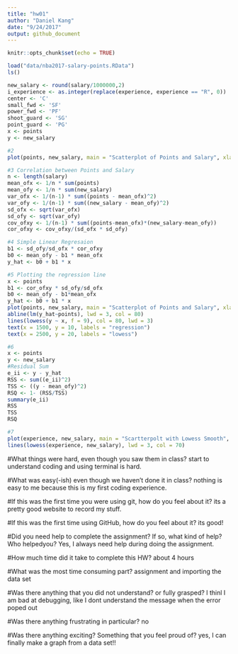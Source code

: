 ```yaml
---
title: "hw01"
author: "Daniel Kang"
date: "9/24/2017"
output: github_document
---
```


```r
knitr::opts_chunk$set(echo = TRUE)
```

```r
load("data/nba2017-salary-points.RData")
ls()
```

```r
new_salary <- round(salary/1000000,2)
i_experience <- as.integer(replace(experience, experience == "R", 0))
center <- 'C'
small_fwd <- 'SF'
power_fwd <- 'PF'
shoot_guard <- 'SG'
point_guard <- 'PG'
x <- points
y <- new_salary
```

```r
#2
plot(points, new_salary, main = "Scatterplot of Points and Salary", xlab = 'points', ylab = 'new_salary', pch = 15, col = 80, cex = 1)
```


```r
#3 Correlation between Points and Salary
n <- length(salary)
mean_ofx <- 1/n * sum(points)
mean_ofy <- 1/n * sum(new_salary)
var_ofx <- 1/(n-1) * sum((points - mean_ofx)^2)
var_ofy <- 1/(n-1) * sum((new_salary - mean_ofy)^2)
sd_ofx <- sqrt(var_ofx)
sd_ofy <- sqrt(var_ofy)
cov_ofxy <- 1/(n-1) * sum((points-mean_ofx)*(new_salary-mean_ofy))
cor_ofxy <- cov_ofxy/(sd_ofx * sd_ofy)
```

```r
#4 Simple Linear Regresaion
b1 <- sd_ofy/sd_ofx * cor_ofxy
b0 <- mean_ofy - b1 * mean_ofx
y_hat <- b0 + b1 * x
```

```r
#5 Plotting the regression line
x <- points
b1 <- cor_ofxy * sd_ofy/sd_ofx
b0 <- mean_ofy - b1*mean_ofx
y_hat <- b0 + b1 * x
plot(points, new_salary, main = "Scatterplot of Points and Salary", xlab = 'points', ylab = 'new_salary', pch = 15, col =80 , cex = 1)
abline(lm(y_hat~points), lwd = 3, col = 80)
lines(lowess(y ~ x, f = 9), col = 80, lwd = 3)
text(x = 1500, y = 10, labels = "regression")
text(x = 2500, y = 20, labels = "lowess")
```

```r
#6
x <- points
y <- new_salary
#Residual Sum 
e_ii <- y - y_hat
RSS <- sum((e_ii)^2)
TSS <- ((y - mean_ofy)^2)
RSQ <- 1- (RSS/TSS)
summary(e_ii)
RSS
TSS
RSQ
```

```r
#7
plot(experience, new_salary, main = "Scartterpolt with Lowess Smooth", xlab = "Years of Experience", lines(lowess(points,new_salary ), col = 10))
lines(lowess(experience, new_salary), lwd = 3, col = 70)
```


#What things were hard, even though you saw them in class?
start to understand coding and using terminal is hard.

#What was easy(-ish) even though we haven’t done it in class?
nothing is easy to me because this is my first coding experience.

#If this was the first time you were using git, how do you feel about it?
its a pretty good website to record my stuff.

#If this was the first time using GitHub, how do you feel about it?
its good!

#Did you need help to complete the assignment? If so, what kind of help? Who helpedyou?
Yes, I always need help during doing the assignment.

#How much time did it take to complete this HW?
about 4 hours

#What was the most time consuming part?
assignment and importing the data set

#Was there anything that you did not understand? or fully grasped?
I thinl I am bad at debugging, like I dont understand the message when the error poped out

#Was there anything frustrating in particular?
no

#Was there anything exciting? Something that you feel proud of?
yes, I can finally make a graph from a data set!! 
